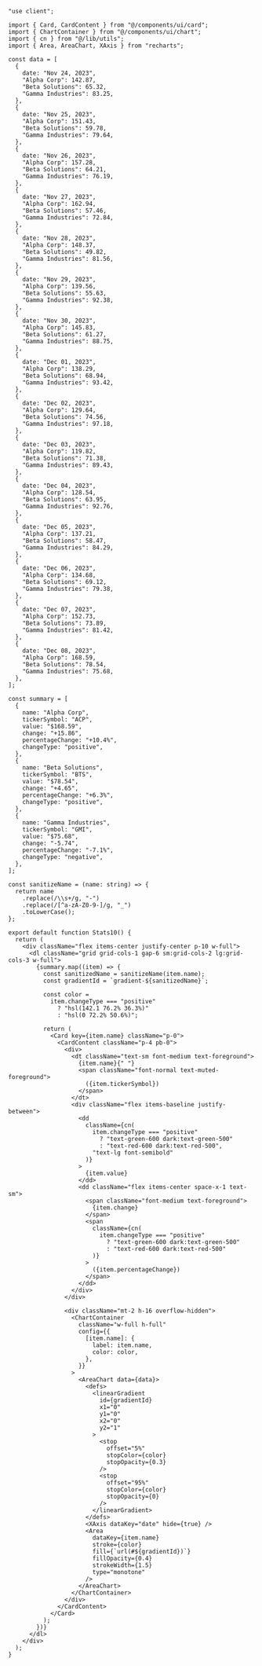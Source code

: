 ````tsx
"use client";

import { Card, CardContent } from "@/components/ui/card";
import { ChartContainer } from "@/components/ui/chart";
import { cn } from "@/lib/utils";
import { Area, AreaChart, XAxis } from "recharts";

const data = [
  {
    date: "Nov 24, 2023",
    "Alpha Corp": 142.87,
    "Beta Solutions": 65.32,
    "Gamma Industries": 83.25,
  },
  {
    date: "Nov 25, 2023",
    "Alpha Corp": 151.43,
    "Beta Solutions": 59.78,
    "Gamma Industries": 79.64,
  },
  {
    date: "Nov 26, 2023",
    "Alpha Corp": 157.28,
    "Beta Solutions": 64.21,
    "Gamma Industries": 76.19,
  },
  {
    date: "Nov 27, 2023",
    "Alpha Corp": 162.94,
    "Beta Solutions": 57.46,
    "Gamma Industries": 72.84,
  },
  {
    date: "Nov 28, 2023",
    "Alpha Corp": 148.37,
    "Beta Solutions": 49.82,
    "Gamma Industries": 81.56,
  },
  {
    date: "Nov 29, 2023",
    "Alpha Corp": 139.56,
    "Beta Solutions": 55.63,
    "Gamma Industries": 92.38,
  },
  {
    date: "Nov 30, 2023",
    "Alpha Corp": 145.83,
    "Beta Solutions": 61.27,
    "Gamma Industries": 88.75,
  },
  {
    date: "Dec 01, 2023",
    "Alpha Corp": 138.29,
    "Beta Solutions": 68.94,
    "Gamma Industries": 93.42,
  },
  {
    date: "Dec 02, 2023",
    "Alpha Corp": 129.64,
    "Beta Solutions": 74.56,
    "Gamma Industries": 97.18,
  },
  {
    date: "Dec 03, 2023",
    "Alpha Corp": 119.82,
    "Beta Solutions": 71.38,
    "Gamma Industries": 89.43,
  },
  {
    date: "Dec 04, 2023",
    "Alpha Corp": 128.54,
    "Beta Solutions": 63.95,
    "Gamma Industries": 92.76,
  },
  {
    date: "Dec 05, 2023",
    "Alpha Corp": 137.21,
    "Beta Solutions": 58.47,
    "Gamma Industries": 84.29,
  },
  {
    date: "Dec 06, 2023",
    "Alpha Corp": 134.68,
    "Beta Solutions": 69.12,
    "Gamma Industries": 79.38,
  },
  {
    date: "Dec 07, 2023",
    "Alpha Corp": 152.73,
    "Beta Solutions": 73.89,
    "Gamma Industries": 81.42,
  },
  {
    date: "Dec 08, 2023",
    "Alpha Corp": 168.59,
    "Beta Solutions": 78.54,
    "Gamma Industries": 75.68,
  },
];

const summary = [
  {
    name: "Alpha Corp",
    tickerSymbol: "ACP",
    value: "$168.59",
    change: "+15.86",
    percentageChange: "+10.4%",
    changeType: "positive",
  },
  {
    name: "Beta Solutions",
    tickerSymbol: "BTS",
    value: "$78.54",
    change: "+4.65",
    percentageChange: "+6.3%",
    changeType: "positive",
  },
  {
    name: "Gamma Industries",
    tickerSymbol: "GMI",
    value: "$75.68",
    change: "-5.74",
    percentageChange: "-7.1%",
    changeType: "negative",
  },
];

const sanitizeName = (name: string) => {
  return name
    .replace(/\\s+/g, "-")
    .replace(/[^a-zA-Z0-9-]/g, "_")
    .toLowerCase();
};

export default function Stats10() {
  return (
    <div className="flex items-center justify-center p-10 w-full">
      <dl className="grid grid-cols-1 gap-6 sm:grid-cols-2 lg:grid-cols-3 w-full">
        {summary.map((item) => {
          const sanitizedName = sanitizeName(item.name);
          const gradientId = `gradient-${sanitizedName}`;

          const color =
            item.changeType === "positive"
              ? "hsl(142.1 76.2% 36.3%)"
              : "hsl(0 72.2% 50.6%)";

          return (
            <Card key={item.name} className="p-0">
              <CardContent className="p-4 pb-0">
                <div>
                  <dt className="text-sm font-medium text-foreground">
                    {item.name}{" "}
                    <span className="font-normal text-muted-foreground">
                      ({item.tickerSymbol})
                    </span>
                  </dt>
                  <div className="flex items-baseline justify-between">
                    <dd
                      className={cn(
                        item.changeType === "positive"
                          ? "text-green-600 dark:text-green-500"
                          : "text-red-600 dark:text-red-500",
                        "text-lg font-semibold"
                      )}
                    >
                      {item.value}
                    </dd>
                    <dd className="flex items-center space-x-1 text-sm">
                      <span className="font-medium text-foreground">
                        {item.change}
                      </span>
                      <span
                        className={cn(
                          item.changeType === "positive"
                            ? "text-green-600 dark:text-green-500"
                            : "text-red-600 dark:text-red-500"
                        )}
                      >
                        ({item.percentageChange})
                      </span>
                    </dd>
                  </div>
                </div>

                <div className="mt-2 h-16 overflow-hidden">
                  <ChartContainer
                    className="w-full h-full"
                    config={{
                      [item.name]: {
                        label: item.name,
                        color: color,
                      },
                    }}
                  >
                    <AreaChart data={data}>
                      <defs>
                        <linearGradient
                          id={gradientId}
                          x1="0"
                          y1="0"
                          x2="0"
                          y2="1"
                        >
                          <stop
                            offset="5%"
                            stopColor={color}
                            stopOpacity={0.3}
                          />
                          <stop
                            offset="95%"
                            stopColor={color}
                            stopOpacity={0}
                          />
                        </linearGradient>
                      </defs>
                      <XAxis dataKey="date" hide={true} />
                      <Area
                        dataKey={item.name}
                        stroke={color}
                        fill={`url(#${gradientId})`}
                        fillOpacity={0.4}
                        strokeWidth={1.5}
                        type="monotone"
                      />
                    </AreaChart>
                  </ChartContainer>
                </div>
              </CardContent>
            </Card>
          );
        })}
      </dl>
    </div>
  );
}
````